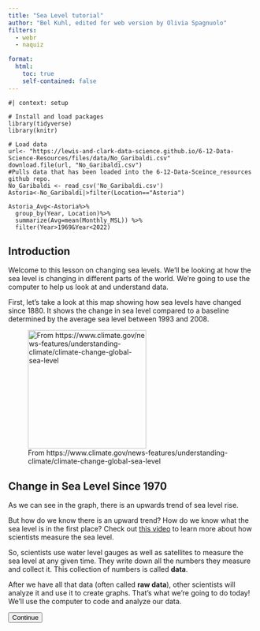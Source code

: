 ```yaml
---
title: "Sea Level tutorial"
author: "Bel Kuhl, edited for web version by Olivia Spagnuolo"
filters: 
  - webr
  - naquiz

format: 
  html: 
    toc: true
    self-contained: false
---
```


<script>
console.log("Script loaded");

document.addEventListener("DOMContentLoaded", function() {
    let currentPartIndex = 0;
    const parts = document.querySelectorAll(".tutorial-part");
    const buttons = document.querySelectorAll("button[id^='continue-button']");
    const nextButton = document.getElementById("next-button");
    const headerHeight = document.querySelector("header") ? document.querySelector("header").offsetHeight : 0;
    const sidebarLinks = document.querySelectorAll("#quarto-margin-sidebar .sidebar a"); // Updated selector

    // Log the selected elements
    console.log('Tutorial parts:', parts);
    console.log('Continue buttons:', buttons);

    // Hide all tutorial parts except the first one
    parts.forEach(function(part, index) {
        if (index !== 0) {
            part.style.display = "none";
        }
    });

    // Function to scroll to the top of the element, accounting for a fixed header
    function scrollToElement(element) {
        const elementTop = element.getBoundingClientRect().top + window.scrollY;
        window.scrollTo({
            top: elementTop - headerHeight,
            behavior: "smooth"
        });
    }

    // Function to show a specific part
    function showPart(index) {
        if (index >= 0 && index < parts.length) {
            parts.forEach((part, idx) => {
                part.style.display = (idx === index) ? "block" : "none";
            });
            scrollToElement(parts[index]);
            currentPartIndex = index;
        }
    }
    
     // Function to show all parts up to a specific index
    function showPartsUpTo(index) {
        parts.forEach((part, idx) => {
            if (idx <= index) {
                part.style.display = "block";
            }
            if (idx > index){
            part.style.display = "none";
}
        });
        scrollToElement(parts[index]);
        currentPartIndex = index;
    }

    // Add click event listeners to each button
    buttons.forEach(function(button, index) {
        button.addEventListener("click", function() {
            if (currentPartIndex < parts.length - 1) {
                parts[currentPartIndex].style.display = "block";
                buttons[currentPartIndex].style.display = "none";
                currentPartIndex++;
                showPartsUpTo(currentPartIndex);
            } else {
                alert("End of tutorial");
            }
        });
    });

    // Listen for hash changes to navigate to the correct section
    window.addEventListener("hashchange", function() {
        const hash = window.location.hash;
        if (hash) {
            const targetPart = document.querySelector(hash);
            if (targetPart) {
                const targetIndex = Array.prototype.indexOf.call(parts, targetPart);
                showPartsUpTo(targetIndex);
                buttons.forEach((button, idx) => {
                  if (idx < targetIndex) {
                  button.style.display="none";}
                  if (idx >= targetIndex) {
                  button.style.display="block";
}
                  });
            }
        }
    });

    // Check the URL hash on page load
    const initialHash = window.location.hash;
    if (initialHash) {
        const initialTarget = document.querySelector(initialHash);
        if (initialTarget) {
          const intialIndex=Array.prototype.indexOf.call(parts, initialTarget);
            showPartsUpTo(initalIndex);
            buttons.forEach((button, idx) => {
                if (idx < initialIndex) {
                    button.style.display = "none";
                }
            });
        }
    }
    // Add click event listener to the new next button
    if (nextButton) {
        nextButton.addEventListener("click", function() {
            window.location.href = "https://www.example.com"; 
        });
    }
});

</script>


```webr-r
#| context: setup

# Install and load packages
library(tidyverse)
library(knitr)

# Load data 
url<- "https://lewis-and-clark-data-science.github.io/6-12-Data-Science-Resources/files/data/No_Garibaldi.csv"
download.file(url, "No_Garibaldi.csv")
#Pulls data that has been loaded into the 6-12-Data-Sceince_resources github repo. 
No_Garibaldi <- read_csv('No_Garibaldi.csv')
Astoria<-No_Garibaldi|>filter(Location=="Astoria")

Astoria_Avg<-Astoria%>%
  group_by(Year, Location)%>%
  summarize(Avg=mean(Monthly_MSL)) %>% 
  filter(Year>1969&Year<2022)
```

## Introduction

Welcome to this lesson on changing sea levels. We'll be looking at how the sea level is changing in different parts of the world. We're going to use the computer to help us look at and understand data. 

First, let's take a look at this map showing how sea levels have changed since 1880. It shows the change in sea level compared to a baseline determined by the average sea level between 1993 and 2008.

![From https://www.climate.gov/news-features/understanding-climate/climate-change-global-sea-level](https://lewis-and-clark-data-science.github.io/6-12-Data-Science-Resources/files/figures/graph_sealevel.png){fig-align="left" fig-alt="Average global sea level change" height="2.5in"}
<div class="tutorial-part" style="display: block;">

## Change in Sea Level Since 1970

As we can see in the graph, there is an upwards trend of sea level rise. 

But how do we know there is an upward trend? How do we know what the sea level is in the first place? Check out [this video](https://www.britannica.com/video/179993/sea-level) to learn more about how scientists measure the sea level.

So, scientists use water level gauges as well as satellites to measure the sea level at any given time. They write down all the numbers they measure and collect it. This collection of numbers is called **data**. 

After we have all that data (often called **raw data**), other scientists will analyze it and use it to create graphs. That's what we're going to do today! We'll use the computer to code and analyze our data. 

<button id="continue-button" class="btn btn-primary float-start me-2">Continue</button>
</div>

<div class="tutorial-part" style="display: none;">

### Using R

We will use a coding language called "R". Basically, "R" is a collection of commands that the computer understands. You can tell the computer one of the commands and it will know to do something.

For example one command the computer knows is multiplication! Try typing `5*3` in the box right below this. Then click the green play button that says "run code"

::: panel-tabset

## Code editor

```webr-r
# Type your code here!


```

## Answer

**Press** run code

```webr-r
# Type your code here!
5*3

```
:::

What happened? Did you see the number 15 pop out?

The computer can also do very complicated things, like create graphs. We'll learn more about that later in this tutorial.

The box above where you typed `5*3` is called a **code chunk**. You can type commands into any similar box and it will tell the computer to do various things.

Here's another code chunk you can try typing something into. Maybe you want to try a division problem? Or maybe you want the computer to say hello to you? There's a few different tabs you can click on to learn how to do cool things!

::: panel-tabset
## Code editor

Want to try out your own code? Maybe another math problem? Here's a place to do that. Otherwise click on the tabs to learn something new!

```webr
#Type your code here



```

## Say hello

Would you like the computer to say hello to you?

First, type your name where the blank \_\_\_\_\_\_\_ is, in the second code chunk. Don't delete the quotation marks.

Here's an example:

```webr
#| read-only: true
name = "Olivia"
```

Now your turn. Type your name instead of the blank \_\_\_\_\_ and then click play:

```webr
name = "_____"

cat("Hello", name, "How are you today?")

```

## Find the largest number

We can use r to find the largest number in a long list of numbers. To try this out, type a bunch of numbers inside the parentheses (\_\_\_\_\_\_). Separate your numbers with a comma. Don't delete anything else!

Here's an example:

```webr-r
#| read-only:true
numbers = c(41, 55, 98, 104, 2, 8)
```

Now you try. Type your numbers after the first parenthesis and separate them with a comma. Then click run.

```webr-r
numbers = c(_,_,_,_,_,_)
```

Now let's run a function that will tell us which number is the biggest. Click the play button on this code chunk too.

```webr-r
max(numbers)
```

:::


<button id="continue-button" class="btn btn-primary float-start me-2">Continue</button>
</div>

<div class="tutorial-part" style="display: none;">

Raw data (the actual numbers collected by scientists) is cleaned up before analysis. This can look like removing missing information and duplicated values.

In this case, we will use raw data and interpret it through the form of a graph. A chunk of the data we will use to create graphics looks like:

```webr-r
head(Astoria_Avg)
```

Here, we see the average change in Sea Level recorded in Astoria from 1970-1975. This is one small portion of the large data set we used. This data set can be used to create different types of graphs through coding. Let's use code to create a scatter plot for Astoria, our local location.

Does anyone know what a scatter plot is used for?

```webr-r
ggplot(Astoria_Avg,aes(x=Year,y=Avg))+
  geom_point(color="salmon")+
  labs(title="Average Change In Sea Level per Meter in Astoria",y="Average Change in Sea Level (m)")+
  theme_light()+geom_smooth(method="lm",color="black",se=FALSE)
```

Although the data varies per year, there appears to be an upwards trend within this data. This is an indicator for rising sea levels in this area.

How does this compare to other locations within the United States? Let's take a look at 6 different locations across the US.

![](https://lewis-and-clark-data-science.github.io/6-12-Data-Science-Resources/files/figures/Map_w_Labels.png)

Let's look at a linear trend of these locations.

```webr-r
Trend<-No_Garibaldi %>% 
filter(Year>1969, Year<2023 , Location != "Majuro C, Marshall Islands") %>% 
  group_by(Location,Year) %>% 
  summarize(Avg=mean(Monthly_MSL))

ggplot(Trend, aes(x = Year, y = Avg, color = Location)) +
  geom_point(size=0.5)+  geom_smooth(method = lm, se = FALSE)+
  facet_wrap(vars(Location))+
  facet_wrap(. ~ factor(Location, levels = c("Astoria", "San Francisco", "Los Angeles","Portland ME","Sewells Point VA","Charleston SC")))+
  scale_color_manual(values = c(
    "Astoria" = "salmon",
    "Charleston SC" = "gold",
    "Los Angeles" = "chartreuse",
    "Portland ME" = "cyan2",
    "San Francisco" = "blue",
    "Sewells Point VA" = "blueviolet"))  +
  theme_light()+
  labs(title="Change in Sea Level from 1970-2022",x="Year",y="Meters")+
  theme(axis.text.x = element_text(angle = 45, hjust = 1))
```

It seems as if there is a general upwards trend for change in sea levels across the coastal areas of the United States.

Turning to a more global scale, how does this compare to the low-lying island nation of Marshall Islands?

To represent this question, we can use a bar graph.

In this case, why might we use a bar graph?

```webr-r
Avg<-No_Garibaldi%>%
  group_by(Year,Location)%>%
  summarize(Avg=mean(Monthly_MSL))%>%
  filter(Year>1969&Year<2023)

Avg %>% 
  split(.$Location) %>% 
  map(~lm(Avg ~ Year, data = .x)) %>% 
  map_df(broom::tidy, .id = 'Location') %>%
  filter(term == 'Year')%>%
  mutate(Region=case_when(Location %in% c("Astoria","Los Angeles","San Francisco")~"West Coast",Location %in% c("Charleston SC","Sewells Point VA", "Portland ME")~"East Coast",Location %in% c("Majuro C, Marshall Islands")~"Oceania"))%>%
  
ggplot(aes(x = reorder(Location, estimate), y = estimate, fill=Location)) +
  geom_col(position="dodge")+
  theme_light()+
  labs(x="Location", y="Slope (m)",
       title="Change in the Change of Sea Level from 1970-2022")+
  facet_grid(. ~ factor(Region, levels = c("West Coast", "East Coast", "Oceania")), drop = TRUE, scales = "free_x", space = "free") +
  scale_fill_manual(values=c("Astoria"="salmon", "Charleston SC"="gold", 
                             "Los Angeles"="chartreuse","Portland ME"="cyan2",
                             "San Francisco"="blue","Sewells Point VA"="blueviolet",
                             "Majuro C, Marshall Islands" = "forestgreen")) +
  theme_light() +
  theme(axis.text.x = element_text(angle = 45, hjust = 1))
```

When comparing the rate of change for each location, we are able to notice that locations further South (LA, SF, VA, SC) have sea levels rising at faster rates. Furthermore, sea levels are rising at higher rates on the East Coast of the country. In comparison to Marshall Islands, which lie in the Western Pacific Ocean, we notice a slope aligning more with those on the East Coast (higher rate of change).

Data science can take on many forms, from data collection to coding. This is just a little nibble of the possibilities data science has to offer; there is so much more to chew on!

</div>